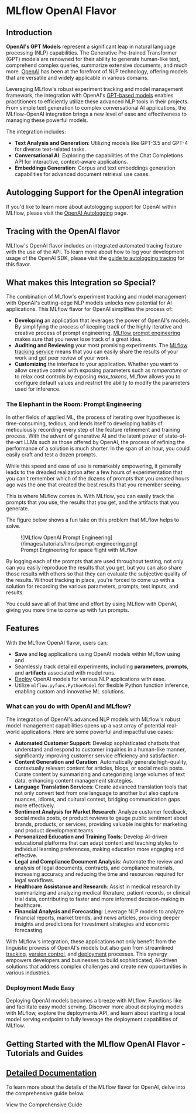 
# MLflow OpenAI Flavor

## Introduction

**OpenAI's GPT Models** represent a significant leap in natural language processing (NLP) capabilities.
The Generative Pre-trained Transformer (GPT) models are renowned for
their ability to generate human-like text, comprehend complex queries, summarize extensive documents,
and much more. [OpenAI](https://openai.com) has been at the forefront of NLP technology, offering models that are
versatile and widely applicable in various domains.

Leveraging MLflow's robust experiment tracking and model management framework, the integration with
OpenAI's [GPT-based models](https://platform.openai.com/docs/models) enables practitioners to efficiently utilize these advanced NLP tools in their
projects. From simple text generation to complex conversational AI applications, the MLflow-OpenAI
integration brings a new level of ease and effectiveness to managing these powerful models.

The integration includes:

- **Text Analysis and Generation**: Utilizing models like GPT-3.5 and GPT-4 for diverse text-related tasks.
- **Conversational AI**: Exploring the capabilities of the Chat Completions API for interactive, context-aware applications.
- **Embeddings Generation**: Corpus and text embeddings generation capabilities for advanced document retrieval use cases.

## Autologging Support for the OpenAI integration

If you'd like to learn more about autologging support for OpenAI within MLflow, please visit the [OpenAI Autologging](/genai/flavors/openai/autologging) page.

## Tracing with the OpenAI flavor

MLflow's OpenAI flavor includes an integrated automated tracing feature with the use of the <APILink fn="mlflow.openai.autolog" /> API. To learn more about
how to log your development usage of the OpenAI SDK, please visit the [guide to autologging tracing](/genai/tracing/integrations/listing/openai) for this flavor.

## What makes this Integration so Special?

The combination of MLflow's experiment tracking and model management with OpenAI's cutting-edge NLP models unlocks new potential for AI applications.
This MLflow flavor for OpenAI simplifies the process of:

- **Developing** an application that leverages the power of OpenAI's models. By simplifying the process of keeping track of the highly iterative and creative process of prompt engineering, [MLflow prompt engineering](/genai/prompt-version-mgmt/prompt-engineering) makes sure that you never lose track of a great idea.
- **Auditing and Reviewing** your most promising experiments. The [MLflow tracking service](/ml/tracking) means that you can easily share the results of your work and get peer review of your work.
- **Customizing** the interface to your application. Whether you want to allow creative control with exposing parameters such as _temperature_ or to relax cost controls by exposing _max_tokens_, MLflow allows you to configure default values and restrict the ability to modify the parameters used for inference.

### The Elephant in the Room: Prompt Engineering

In other fields of applied ML, the process of iterating over hypotheses is time-consuming, tedious, and lends itself to developing habits of meticulously
recording every step of the feature refinement and training process. With the advent of generative AI and the latent power of state-of-the-art LLMs such as
those offered by OpenAI, the process of refining the performance of a solution is much shorter. In the span of an hour, you could easily craft and test
a dozen prompts.

While this speed and ease of use is remarkably empowering, it generally leads to the dreaded realization after a few hours of experimentation that you can't
remember which of the dozens of prompts that you created hours ago was the one that created the best results that you remember seeing.

This is where MLflow comes in. With MLflow, you can easily track the prompts that you use, the results that you get, and the artifacts that you generate.

The figure below shows a fun take on this problem that MLflow helps to solve.

<figure className="center-div" style={{ width: "80%", textAlign: "center" }}>
  ![MLflow OpenAI Prompt Engineering](/images/tutorials/llms/prompt-engineering.png)
  <figcaption>Prompt Engineering for space flight with MLflow</figcaption>
</figure>

By logging each of the prompts that are used throughout testing, not only can you easily reproduce the results that you get, but you can also share those
results with others so that they can evaluate the subjective quality of the results. Without tracking in place, you're forced to come up with a solution for
recording the various parameters, prompts, test inputs, and results.

You could save all of that time and effort by using MLflow with OpenAI, giving you more time to come up with fun prompts.

## Features

With the MLflow OpenAI flavor, users can:

- **Save** and **log** applications using OpenAI models within MLflow using <APILink fn="mlflow.openai.save_model" /> and <APILink fn="mlflow.openai.log_model" />.
- Seamlessly track detailed experiments, including **parameters**, **prompts**, and **artifacts** associated with model runs.
- [Deploy](/genai/serving) OpenAI models for various NLP applications with ease.
- Utilize <APILink fn="mlflow.pyfunc.PythonModel">`mlflow.pyfunc.PythonModel`</APILink> for flexible Python function inference, enabling custom and innovative ML solutions.

### What can you do with OpenAI and MLflow?

The integration of OpenAI's advanced NLP models with MLflow's robust model management capabilities opens up a vast array of potential real-world applications. Here are some powerful and impactful use cases:

- **Automated Customer Support**: Develop sophisticated chatbots that understand and respond to customer inquiries in a human-like manner, significantly improving customer service efficiency and satisfaction.
- **Content Generation and Curation**: Automatically generate high-quality, contextually relevant content for articles, blogs, or social media posts. Curate content by summarizing and categorizing large volumes of text data, enhancing content management strategies.
- **Language Translation Services**: Create advanced translation tools that not only convert text from one language to another but also capture nuances, idioms, and cultural context, bridging communication gaps more effectively.
- **Sentiment Analysis for Market Research**: Analyze customer feedback, social media posts, or product reviews to gauge public sentiment about brands, products, or services, providing valuable insights for marketing and product development teams.
- **Personalized Education and Training Tools**: Develop AI-driven educational platforms that can adapt content and teaching styles to individual learning preferences, making education more engaging and effective.
- **Legal and Compliance Document Analysis**: Automate the review and analysis of legal documents, contracts, and compliance materials, increasing accuracy and reducing the time and resources required for legal workflows.
- **Healthcare Assistance and Research**: Assist in medical research by summarizing and analyzing medical literature, patient records, or clinical trial data, contributing to faster and more informed decision-making in healthcare.
- **Financial Analysis and Forecasting**: Leverage NLP models to analyze financial reports, market trends, and news articles, providing deeper insights and predictions for investment strategies and economic forecasting.

With MLflow's integration, these applications not only benefit from the linguistic prowess of OpenAI's models but also gain from streamlined
[tracking](/ml/tracking), [version control](/genai/data-model/model-registry), and [deployment](/genai/serving) processes.
This synergy empowers developers and businesses to build sophisticated, AI-driven solutions that address complex challenges and create new opportunities in various industries.

### Deployment Made Easy

Deploying OpenAI models becomes a breeze with MLflow. Functions like <APILink fn="mlflow.openai.load_model" /> and <APILink fn="mlflow.pyfunc.load_model" /> facilitate easy model serving.
Discover more about deploying models with MLflow, explore the <APILink fn="mlflow.server.cli" hash="mlflow-deployments">deployments API</APILink>,
and learn about <APILink fn="mlflow.server.cli" hash="mlflow-models-serve">starting a local model serving endpoint</APILink> to fully leverage the deployment capabilities of MLflow.

## Getting Started with the MLflow OpenAI Flavor - Tutorials and Guides

<CardGroup>
  <PageCard headerText="MLflow OpenAI Tutorials and Guides" link="/genai/flavors/openai/notebooks" text="Learn different ways that you can leverage the power of the OpenAI library, leveraging MLflow's APIs for tracking, inference, and tracing capabilities." />
</CardGroup>

## [Detailed Documentation](/genai/flavors/openai/guide)

To learn more about the details of the MLflow flavor for OpenAI, delve into the comprehensive guide below.

<Link className="button button--primary" to="/genai/flavors/openai/guide">
  <span>View the Comprehensive Guide</span>
</Link>
